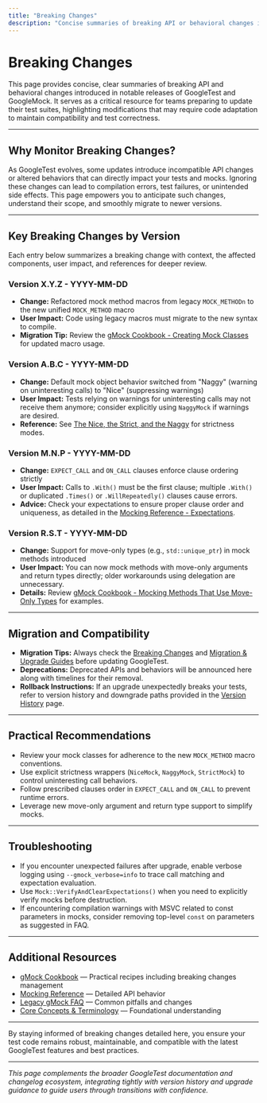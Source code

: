 ```yaml
---
title: "Breaking Changes"
description: "Concise summaries of breaking API or behavioral changes in each notable release. Entries help teams anticipate and adapt to modifications that may impact their code, with context and references to affected modules."
---
```


# Breaking Changes

This page provides concise, clear summaries of breaking API and behavioral changes introduced in notable releases of GoogleTest and GoogleMock. It serves as a critical resource for teams preparing to update their test suites, highlighting modifications that may require code adaptation to maintain compatibility and test correctness.

---

## Why Monitor Breaking Changes?

As GoogleTest evolves, some updates introduce incompatible API changes or altered behaviors that can directly impact your tests and mocks. Ignoring these changes can lead to compilation errors, test failures, or unintended side effects. This page empowers you to anticipate such changes, understand their scope, and smoothly migrate to newer versions.

---

## Key Breaking Changes by Version

Each entry below summarizes a breaking change with context, the affected components, user impact, and references for deeper review.

### Version X.Y.Z - YYYY-MM-DD

- **Change:** Refactored mock method macros from legacy `MOCK_METHODn` to the new unified `MOCK_METHOD` macro
- **User Impact:** Code using legacy macros must migrate to the new syntax to compile.
- **Migration Tip:** Review the [gMock Cookbook - Creating Mock Classes](https://github.com/google/googletest/blob/main/docs/gmock_cook_book.md#creating-mock-classes) for updated macro usage.

### Version A.B.C - YYYY-MM-DD

- **Change:** Default mock object behavior switched from "Naggy" (warning on uninteresting calls) to "Nice" (suppressing warnings)
- **User Impact:** Tests relying on warnings for uninteresting calls may not receive them anymore; consider explicitly using `NaggyMock` if warnings are desired.
- **Reference:** See [The Nice, the Strict, and the Naggy](https://github.com/google/googletest/blob/main/docs/gmock_cook_book.md#nice-strict-naggy) for strictness modes.

### Version M.N.P - YYYY-MM-DD

- **Change:** `EXPECT_CALL` and `ON_CALL` clauses enforce clause ordering strictly
- **User Impact:** Calls to `.With()` must be the first clause; multiple `.With()` or duplicated `.Times()` or `.WillRepeatedly()` clauses cause errors.
- **Advice:** Check your expectations to ensure proper clause order and uniqueness, as detailed in the [Mocking Reference - Expectations](https://github.com/google/googletest/blob/main/docs/reference/mocking.md#expect_call).

### Version R.S.T - YYYY-MM-DD

- **Change:** Support for move-only types (e.g., `std::unique_ptr`) in mock methods introduced
- **User Impact:** You can now mock methods with move-only arguments and return types directly; older workarounds using delegation are unnecessary.
- **Details:** Review [gMock Cookbook - Mocking Methods That Use Move-Only Types](https://github.com/google/googletest/blob/main/docs/gmock_cook_book.md#mocking-methods-that-use-move-only-types) for examples.

---

## Migration and Compatibility

- **Migration Tips:** Always check the [Breaking Changes](https://github.com/google/googletest/blob/main/changelog/upgrade-guides-and-migration/breaking-changes.mdx) and [Migration & Upgrade Guides](https://github.com/google/googletest/blob/main/changelog/upgrade-guides-and-migration/migration-guides.mdx) before updating GoogleTest.
- **Deprecations:** Deprecated APIs and behaviors will be announced here along with timelines for their removal.
- **Rollback Instructions:** If an upgrade unexpectedly breaks your tests, refer to version history and downgrade paths provided in the [Version History](https://github.com/google/googletest/blob/main/changelog/release-notes/version-history.mdx) page.

---

## Practical Recommendations

- Review your mock classes for adherence to the new `MOCK_METHOD` macro conventions.
- Use explicit strictness wrappers (`NiceMock`, `NaggyMock`, `StrictMock`) to control uninteresting call behaviors.
- Follow prescribed clauses order in `EXPECT_CALL` and `ON_CALL` to prevent runtime errors.
- Leverage new move-only argument and return type support to simplify mocks.

---

## Troubleshooting

- If you encounter unexpected failures after upgrade, enable verbose logging using `--gmock_verbose=info` to trace call matching and expectation evaluation.
- Use `Mock::VerifyAndClearExpectations()` when you need to explicitly verify mocks before destruction.
- If encountering compilation warnings with MSVC related to const parameters in mocks, consider removing top-level `const` on parameters as suggested in FAQ.

---

## Additional Resources

- [gMock Cookbook](https://github.com/google/googletest/blob/main/docs/gmock_cook_book.md) — Practical recipes including breaking changes management
- [Mocking Reference](https://github.com/google/googletest/blob/main/docs/reference/mocking.md) — Detailed API behavior
- [Legacy gMock FAQ](https://github.com/google/googletest/blob/main/docs/gmock_faq.md) — Common pitfalls and changes
- [Core Concepts & Terminology](https://github.com/google/googletest/blob/main/overview/product-introduction-core-concepts/core-concepts-terminology.mdx) — Foundational understanding

---

By staying informed of breaking changes detailed here, you ensure your test code remains robust, maintainable, and compatible with the latest GoogleTest features and best practices.

---

*This page complements the broader GoogleTest documentation and changelog ecosystem, integrating tightly with version history and upgrade guidance to guide users through transitions with confidence.*
